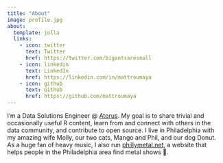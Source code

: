 ```yaml
---
title: "About"
image: profile.jpg
about:
  template: jolla
  links:
    - icon: twitter
      text: Twitter
      href: https://twitter.com/bigantsaresmall
    - icon: linkedin
      text: LinkedIn
      href: https://linkedin.com/in/mattroumaya
    - icon: github
      text: Github
      href: https://github.com/mattroumaya
---
```


I'm a Data Solutions Engineer \@ [Atorus](https://www.atorusresearch.com/). My goal is to share trivial and occasionally useful R content, learn from and connect with others in the data community, and contribute to open source. I live in Philadelphia with my amazing wife Molly, our two cats, Mango and Phil, and our dog Donut. As a huge fan of heavy music, I also run [phillymetal.net](https://phillymetal.net/ "link to phillymetal.net"), a website that helps people in the Philadelphia area find metal shows 🤘.

